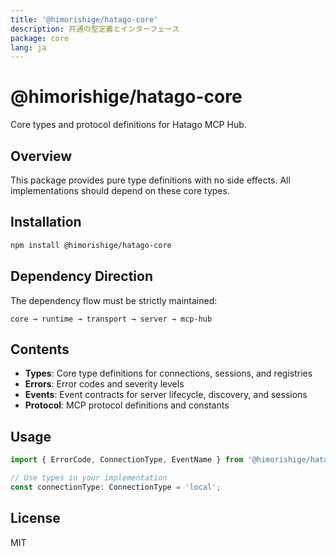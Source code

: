 ```yaml
---
title: '@himorishige/hatago-core'
description: 共通の型定義とインターフェース
package: core
lang: ja
---
```


# @himorishige/hatago-core

Core types and protocol definitions for Hatago MCP Hub.

## Overview

This package provides pure type definitions with no side effects. All implementations should depend on these core types.

## Installation

```bash
npm install @himorishige/hatago-core
```

## Dependency Direction

The dependency flow must be strictly maintained:

```
core → runtime → transport → server → mcp-hub
```

## Contents

- **Types**: Core type definitions for connections, sessions, and registries
- **Errors**: Error codes and severity levels
- **Events**: Event contracts for server lifecycle, discovery, and sessions
- **Protocol**: MCP protocol definitions and constants

## Usage

```typescript
import { ErrorCode, ConnectionType, EventName } from '@himorishige/hatago-core';

// Use types in your implementation
const connectionType: ConnectionType = 'local';
```

## License

MIT
